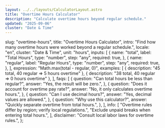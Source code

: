 ```yaml
---
layout: ../../layouts/CalculatorLayout.astro
title: "Overtime Hours Calculator"
description: "Calculate overtime hours beyond regular schedule."
updated: "2025-09-06"
cluster: "Date & Time"
---
```



  slug: "overtime-hours",
  title: "Overtime Hours Calculator",
  intro: "Find how many overtime hours were worked beyond a regular schedule.",
  locale: "en",
  cluster: "Date & Time",
  unit: "hours",
  inputs: [
    {
      name: "total",
      label: "Total Hours",
      type: "number",
      step: "any",
      required: true,
    },
    {
      name: "regular",
      label: "Regular Hours",
      type: "number",
      step: "any",
      required: true,
    },
  ],
  expression: "Math.max(total - regular, 0)",
  examples: [
    { description: "45 total, 40 regular ⇒ 5 hours overtime" },
    { description: "38 total, 40 regular ⇒ 0 hours overtime" },
  ],
  faqs: [
    {
      question: "Can total hours be less than regular?",
      answer: "Yes, the result will be zero.",
    },
    {
      question: "Does it account for overtime pay rate?",
      answer: "No, it only calculates overtime hours.",
    },
    {
      question: "Can I use decimal hours?",
      answer: "Yes, decimal values are allowed.",
    },
    {
      question: "Why use this calculator?",
      answer: "Quickly separate overtime from total hours.",
    },
    ],
    info: [
      "Overtime rules differ by region; verify local regulations.",
      "Exclude unpaid breaks when entering total hours.",
    ],
    disclaimer: "Consult local labor laws for overtime rules.",
};

<Calculator schema={schema} />
